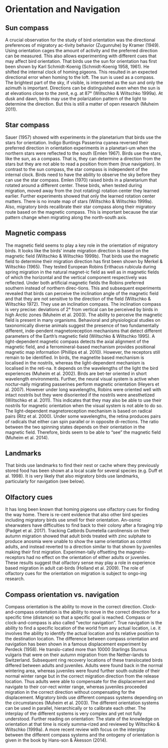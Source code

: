 # Orientation and Navigation {#Sec:OrientationNavigation}

## Sun compass
A crucial observation for the study of bird orientation was the directional preferences of migratory ac-tivity behavior (Zugunruhe) by Kramer (1949). Using orientation cages the amount of activity and the preferred direction can be measured. This also allows experimenting with different cues that may affect bird orientation. 
That birds use the sun for orientation has first been shown by Karl Schmidt-Koenig (Schmidt-Koenig 1958, 1961). He shifted the internal clock of homing pigeons. This resulted in an expected directional error when homing to the loft. The sun is used as a compass. The brightest part of the sky, if visible, is interpreted as the sun and only the azimuth is important. Directions can be distinguished even when the sun is at elevations close to the zenit, e.g. at 87° (Wiltschko & Wiltschko 1999a).
At dusk and dawn, birds may use the polarization pattern of the light to determine the direction. But this is still a matter of open research (Muheim 2011).


##	Star compass
Sauer (1957) showed with experiments in the planetarium that birds use the stars for orientation. Indigo Buntings Passerina cyanea reversed their preferred direction in orientation experiments in a planetari-um when the northern stars were reflected to the south (Emlen 1967). Birds use the stars, like the sun, as a compass. That is, they can determine a direction from the stars but they are not able to read a position from them (true navigation). In contrast to the sun compass, the star compass is independent of the internal clock. Birds need to have the ability to observe the sky before they can use the star compass. Emlen (1970) raised birds in a planetarium that rotated around a different center. These birds, when tested during migration, moved away from the (not rotating) rotation center they learned earlier. Further experiments showed that only the learned rotation center matters. There is no innate map of stars (Wiltschko & Wiltschko 1999a). Also, migratory birds recalibrate their star compass along their migratory route based on the magnetic compass. This is important because the star pattern change when migrating along the north-south axis. 


##	Magnetic compass
The magnetic field seems to play a key role in the orientation of migratory birds. It looks like the birds' innate migration direction is based on the magnetic field (Wiltschko & Wiltschko 1999b). That birds use the magnetic field to determine their migration direction has first been shown by Merkel & Wiltschko (1965). They tested European Robins Erithacus rubicula during spring migration in the natural magnet-ic field as well as in magnetic fields of which the horizontal and the vertical component respectively was reflected. Under both artificial magnetic fields the Robins preferred southern instead of northern direc-tions. This and subsequent experiments revealed that birds can perceive the inclination angle of the magnetic field and that they are not sensitive to the direction of the field (Wiltschko & Wiltschko 1972). They use an inclination compass. The inclination compass is very precise: deviations of 2° from vertical can be perceived by birds in high Arctic zones (Muheim et al. 2003).
The ability to perceive the magnetic field is present in many organisms. Behavioral and physiological studies on taxonomically diverse animals suggest the presence of two fundamentally different, inde-pendent magnetoreception mechanisms that detect different parameters of the Earth’s magnetic field (Wiltschko & Wiltschko 1995). A light-dependent magnetic compass detects the axial alignment of the magnetic field, and a ferromineral-based mechanism provides positional magnetic map information (Phillips et al. 2010). However, the receptors still remain to be identified. In birds, the magnetite based mechanism is localised in the nostrils, whereas the light-dependent mechanism is localised in the reti-na. It depends on the wavelengths of the light the bird experiences (Muheim et al. 2002). Birds are bet-ter oriented in short wavelength environments. Further, the neural visual system is active when noctur-nally migrating passerines perform magnetic orientation (Heyers et al. 2007). However under long wavelengths, Robins were oriented well with intact nostrils but they were disoriented if the nostrils were anesthetized (Wiltschko et al. 2011). This indicates that they may also be able to use their nostrils for magnetic orientation when the visual system is not able to do so. 
The light-dependent magnetoreception mechanism is based on radical pairs (Ritz et al. 2000). Under some wavelengths, the retina produces pairs of radicals that either can spin parallel or in opposite di-rections. The ratio between the two spinning states depends on their orientation in the magnetic field. Therefore, birds seem to be able to “see” the magnetic field (Muheim et al. 2014). 


##	Landmarks
That birds use landmarks to find their nest or cache where they previously stored food has been shown at a local scale for several species (e.g. Duff et al. 1998). It is very likely that also migratory birds use landmarks, particularly for navigation (see below).


##	Olfactory cues
It has long been known that homing pigeons use olfactory cues for finding the way home. There is re-cent evidence that also other bird species including migratory birds use smell for their orientation. An-osmic shearwaters have difficulties to find back to their colony after a foraging trip (Padget et al. 2017). Tracking Catbirds Dumetella carolinensis on their autumn migration showed that adult birds treated with zinc sulphate to produce anosmia were unable to show the same orientation as control adults, and instead reverted to a direction similar to that shown by juveniles making their first migration. Experimen-tally offsetting the magneto-receptors had no effect on the orientation of either adults or juveniles. These results suggest that olfactory sense may play a role in experience based migration in adult cat-birds (Holland et al. 2009). The role of olfactory cues for the orientation on migration is subject to ongo-ing research.


##	Compass orientation vs. navigation
Compass orientation is the ability to move in the correct direction. Clock-and-compass orientation is the ability to move in the correct direction for a specific time (distance) so that a specific goal is reached. Compass or clock-and-compass is also called "vector navigation". True navigation is the ability to find a specific location of the world from any actual location, i.e. it involves the ability to identify the actual location and its relative position to the destination location. The difference between compass orientation and navigation has been shown in a famous displacement experiment by Perdeck (1958). He translo-cated more than 10000 Starlings Sturnus vulgaris that were on their autumn migration from the Nether-lands to Switzerland. Subsequent ring recovery locations of these translocated birds differed between adults and juveniles. Adults were found back in the normal wintering area, whereas juveniles were found further south outside of their normal winter range but in the correct migration direction from the release location. Thus adults were able to compensate for the displacement and navigate to their cor-rect winter range, whereas juveniles proceeded migration in the correct direction without compensating for the displacement.
Migratory birds use different compass systems depending on the circumstances (Muheim et al. 2003). The different orientation systems can be used in parallel, hierarchically or to calibrate each other. The interplay of the different systems is very complex and yet not fully understood.
Further reading on orientation: The state of the knowledge on orientation at that time is nicely summa-rized and reviewed by Wiltschko & Wiltschko (1999a). A more recent review with focus on the interplay between the different compass systems and the ontogeny of orientation is given in the book by Hans-son & Åkesson (2014).
 
